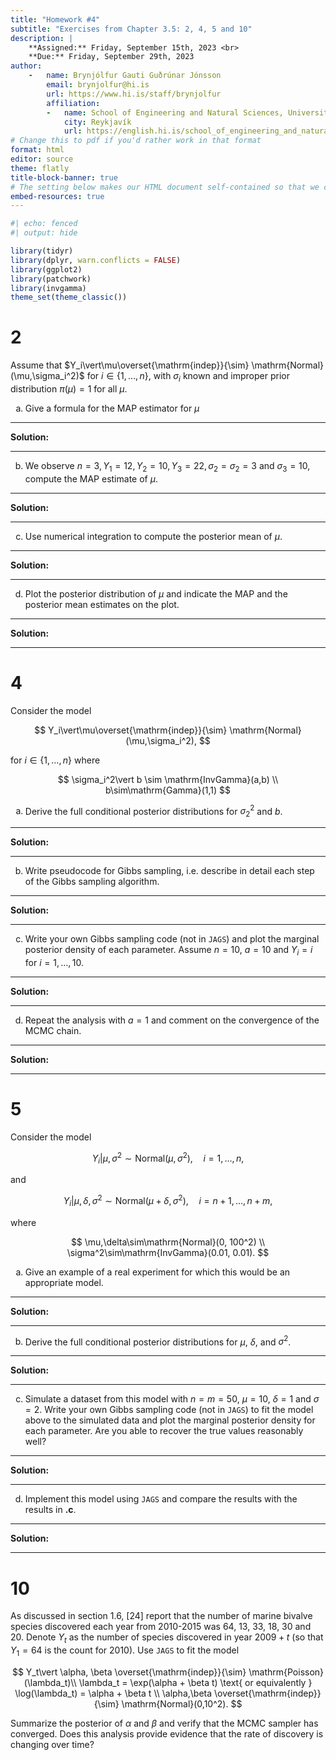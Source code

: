 ```yaml
---
title: "Homework #4"
subtitle: "Exercises from Chapter 3.5: 2, 4, 5 and 10"
description: |
    **Assigned:** Friday, September 15th, 2023 <br>
    **Due:** Friday, September 29th, 2023
author: 
    -   name: Brynjólfur Gauti Guðrúnar Jónsson
        email: brynjolfur@hi.is
        url: https://www.hi.is/staff/brynjolfur
        affiliation: 
        -   name: School of Engineering and Natural Sciences, University of Iceland
            city: Reykjavík
            url: https://english.hi.is/school_of_engineering_and_natural_sciences
# Change this to pdf if you'd rather work in that format
format: html 
editor: source
theme: flatly
title-block-banner: true
# The setting below makes our HTML document self-contained so that we can turn it in
embed-resources: true 
---
```


```r
#| echo: fenced
#| output: hide

library(tidyr)
library(dplyr, warn.conflicts = FALSE)
library(ggplot2)
library(patchwork)
library(invgamma)
theme_set(theme_classic())
```

# 2

Assume that $Y_i\vert\mu\overset{\mathrm{indep}}{\sim} \mathrm{Normal}(\mu,\sigma_i^2)$ for $i \in \{1, \dots, n\}$, with $\sigma_i$ known and improper prior distribution $\pi(\mu)=1$ for all $\mu$.

a. Give a formula for the MAP estimator for $\mu$

-----

**Solution:**

-----

b. We observe $n=3, Y_1=12, Y_2=10, Y_3=22, \sigma_2=\sigma_2=3$ and $\sigma_3=10$, compute the MAP estimate of $\mu$.

-----

**Solution:**

-----

c. Use numerical integration to compute the posterior mean of $\mu$.

-----

**Solution:**

-----

d. Plot the posterior distribution of $\mu$ and indicate the MAP and the posterior mean estimates on the plot.

-----

**Solution:**

-----

# 4

Consider the model 

$$
Y_i\vert\mu\overset{\mathrm{indep}}{\sim} \mathrm{Normal}(\mu,\sigma_i^2),
$$ 

for $i \in \{1, \dots, n\}$ where 

$$
\sigma_i^2\vert b \sim \mathrm{InvGamma}(a,b) \\ b\sim\mathrm{Gamma}(1,1)
$$

a. Derive the full conditional posterior distributions for $\sigma^2_2$ and $b$.

-----

**Solution:**

-----

b. Write pseudocode for Gibbs sampling, i.e. describe in detail each step of the Gibbs sampling algorithm.

-----

**Solution:**

-----

c. Write your own Gibbs sampling code (not in `JAGS`) and plot the marginal posterior density of each parameter. Assume $n=10$, $a=10$ and $Y_i=i$ for $i=1, \dots, 10$.

-----

**Solution:**

-----

d. Repeat the analysis with $a=1$ and comment on the convergence of the MCMC chain.

-----

**Solution:**

-----

# 5

Consider the model

$$
Y_i\vert\mu, \sigma^2 \sim \mathrm{Normal}(\mu,\sigma^2),\quad i=1,\dots,n,
$$

and

$$
Y_i\vert\mu,\delta, \sigma^2 \sim \mathrm{Normal}(\mu+\delta,\sigma^2),\quad i=n+1,\dots,n+m,
$$

where

$$
\mu,\delta\sim\mathrm{Normal}(0, 100^2) \\
\sigma^2\sim\mathrm{InvGamma}(0.01, 0.01).
$$

a. Give an example of a real experiment for which this would be an appropriate model.

-----

**Solution:**

-----

b. Derive the full conditional posterior distributions for $\mu$, $\delta$, and $\sigma^2$.

-----

**Solution:**

-----

c. Simulate a dataset from this model with $n=m=50$, $\mu=10$, $\delta=1$ and $\sigma=2$. Write your own Gibbs sampling code (not in `JAGS`) to fit the model above to the simulated data and plot the marginal posterior density for each parameter. Are you able to recover the true values reasonably well?

-----

**Solution:**

-----

d. Implement this model using `JAGS` and compare the results with the results in **.c**.

-----

**Solution:**

-----

# 10

As discussed in section 1.6, [24] report that the number of marine bivalve species discovered each year from 2010-2015 was 64, 13, 33, 18, 30 and 20. Denote $Y_t$ as the number of species discovered in year $2009+t$ (so that $Y_1=64$ is the count for 2010). Use `JAGS` to fit the model 

$$
Y_t\vert \alpha, \beta \overset{\mathrm{indep}}{\sim} \mathrm{Poisson}(\lambda_t)\\
\lambda_t = \exp(\alpha + \beta t) \text{ or equivalently } \log(\lambda_t) = \alpha + \beta t \\
\alpha,\beta \overset{\mathrm{indep}}{\sim} \mathrm{Normal}(0,10^2).
$$

Summarize the posterior of $\alpha$ and $\beta$ and verify that the MCMC sampler has converged. Does this analysis provide evidence that the rate of discovery is changing over time?




